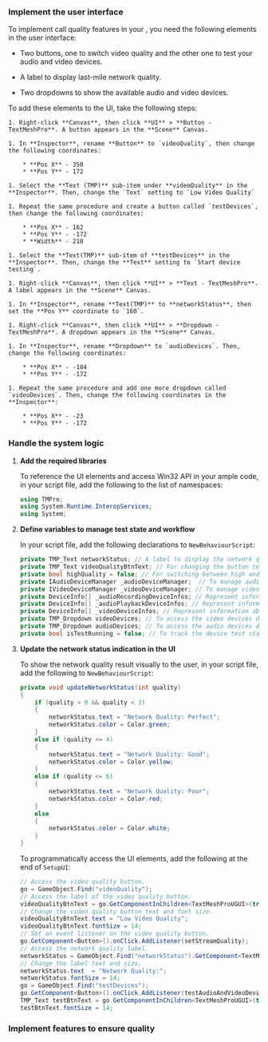 
<PlatformWrapper platform="unity">

### Implement the user interface

To implement call quality features in your <Vpl k="CLIENT" />, you need the following elements in the user interface:

* Two buttons, one to switch video quality and the other one to test your audio and video devices.

* A label to display last-mile network quality.

* Two dropdowns to show the available audio and video devices.

To add these elements to the UI, take the following steps:

    1. Right-click **Canvas**, then click **UI** > **Button - TextMeshPro**. A button appears in the **Scene** Canvas.

    1. In **Inspector**, rename **Button** to `videoQuality`, then change the following coordinates:

        * **Pos X** - 350
        * **Pos Y** - 172
        
    1. Select the **Text (TMP)** sub-item under **videoQuality** in the **Inspector**. Then, change the `Text` setting to `Low Video Quality`

    1. Repeat the same procedure and create a button called `testDevices`, then change the following coordinates:

        * **Pos X** - 162
        * **Pos Y** - -172
        * **Width** - 210

    1. Select the **Text(TMP)** sub-item of **testDevices** in the **Inspector**. Then, change the **Text** setting to `Start device testing`.

    1. Right-click **Canvas**, then click **UI** > **Text - TextMeshPro**. A label appears in the **Scene** Canvas.

    1. In **Inspector**, rename **Text(TMP)** to **networkStatus**, then set the **Pos Y** coordinate to `160`.

    1. Right-click **Canvas**, then click **UI** > **Dropdown - TextMeshPro**. A dropdown appears in the **Scene** Canvas.

    1. In **Inspector**, rename **Dropdown** to `audioDevices`. Then, change the following coordinates:

        * **Pos X** - -184
        * **Pos Y** - -172
    
    1. Repeat the same procedure and add one more dropdown called `videoDevices`. Then, change the following coordinates in the **Inspector**:
    
        * **Pos X** - -23
        * **Pos Y** - -172

### Handle the system logic

1. **Add the required libraries**

    To reference the UI elements and access Win32 API in your ample code, in your script file, add the following to the list of namespaces:
    
    ```csharp
    using TMPro;
    using System.Runtime.InteropServices;
    using System;
    ```

1. **Define variables to manage test state and workflow**

    In your script file, add the following declarations to `NewBehaviourScript`:

    ```csharp
    private TMP_Text networkStatus; // A label to display the network quality.
    private TMP_Text videoQualityBtnText; // For changing the button text programmatically.
    private bool highQuality = false; // For switching between high and low video quality.
    private IAudioDeviceManager _audioDeviceManager;  // To manage audio devices.
    private IVideoDeviceManager _videoDeviceManager; // To manage video devices.
    private DeviceInfo[] _audioRecordingDeviceInfos; // Represent information about audio recording devices.
    private DeviceInfo[] _audioPlaybackDeviceInfos; // Represent information about audio playback devices.
    private DeviceInfo[] _videoDeviceInfos; // Represent information about video devices.
    private TMP_Dropdown videoDevices; // To access the video devices dropdown.
    private TMP_Dropdown audioDevices; // To access the audio devices dropdown.
    private bool isTestRunning = false; // To track the device test state.
    ```

1. **Update the network status indication in the UI**

    To show the network quality result visually to the user, in your script file, add the following to `NewBehaviourScript`:

    ```csharp
    private void updateNetworkStatus(int quality)
    {  
        if (quality > 0 && quality < 3) 
        {
            networkStatus.text = "Network Quality: Perfect";
            networkStatus.color = Color.green;
        }
        else if (quality <= 4) 
        {
            networkStatus.text = "Network Quality: Good";
            networkStatus.color = Color.yellow;
        }
        else if (quality <= 6) 
        {
            networkStatus.text = "Network Quality: Poor";
            networkStatus.color = Color.red;
        }
        else 
        {
            networkStatus.color = Color.white;
        }
    }
    ```

    To programmatically access the UI elements, add the following at the end of `SetupUI`:

    ```csharp
    // Access the video quality button.
    go = GameObject.Find("videoQuality");
    // Access the label of the video quality button.
    videoQualityBtnText = go.GetComponentInChildren<TextMeshProUGUI>(true);
    // Change the video quality button text and font size.
    videoQualityBtnText.text = "Low Video Quality";
    videoQualityBtnText.fontSize = 14;
    // Set an event listener on the video quality button.
    go.GetComponent<Button>().onClick.AddListener(setStreamQuality);
    // Access the network quality label.
    networkStatus = GameObject.Find("networkStatus").GetComponent<TextMeshProUGUI>();
    // Change the label text and size.
    networkStatus.text  = "Network Quality:";
    networkStatus.fontSize = 14;
    go = GameObject.Find("testDevices");
    go.GetComponent<Button>().onClick.AddListener(testAudioAndVideoDevice);
    TMP_Text testBtnText = go.GetComponentInChildren<TextMeshProUGUI>(true);
    testBtnText.fontSize = 14;  
    ```

### Implement features to ensure quality

<Source />

</PlatformWrapper>
